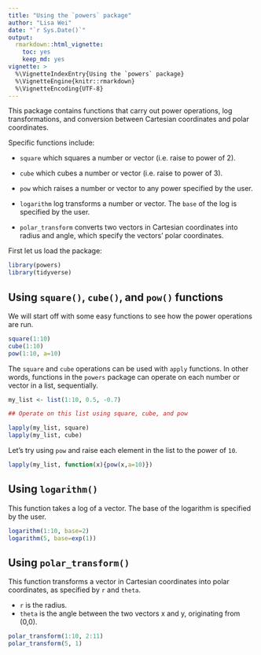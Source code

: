 ```yaml
---
title: "Using the `powers` package"
author: "Lisa Wei"
date: "`r Sys.Date()`"
output:
  rmarkdown::html_vignette:
    toc: yes
    keep_md: yes
vignette: >
  %\VignetteIndexEntry{Using the `powers` package}
  %\VignetteEngine{knitr::rmarkdown}
  %\VignetteEncoding{UTF-8}
---
```


This package contains functions that carry out power operations, log transformations, and conversion between Cartesian coordinates and polar coordinates.

Specific functions include:

  * `square` which squares a number or vector (i.e. raise to power of 2).

  * `cube` which cubes a number or vector (i.e. raise to power of 3).

  * `pow` which raises a number or vector to any power specified by the user.

  * `logarithm` log transforms a number or vector. The `base` of the log is specified by the user.

  * `polar_transform` converts two vectors in Cartesian coordinates into radius and angle, which specify the vectors' polar coordinates.
  

First let us load the package:
```r
library(powers)
library(tidyverse)
```

## Using `square()`, `cube()`, and `pow()` functions

We will start off with some easy functions to see how the power operations are run.

```r
square(1:10)
cube(1:10)
pow(1:10, a=10)
```

The `square` and `cube` operations can be used with `apply` functions. In other words, functions in the `powers` package can operate on each number or vector in a list, sequentially. 

```r
my_list <- list(1:10, 0.5, -0.7)

## Operate on this list using square, cube, and pow

lapply(my_list, square)
lapply(my_list, cube)
```

Let's try using `pow` and raise each element in the list to the power of `10`. 

```r
lapply(my_list, function(x){pow(x,a=10)})

```


## Using `logarithm()`

This function takes a log of a vector. The base of the logarithm is specified by the user.

```r
logarithm(1:10, base=2)
logarithm(5, base=exp(1))
```


## Using `polar_transform()`

This function transforms a vector in Cartesian coordinates into polar coordinates, as specified by `r` and `theta`.
  
  * `r` is the radius.
  * `theta` is the angle between the two vectors x and y, originating from (0,0).

```r
polar_transform(1:10, 2:11)
polar_transform(5, 1)
```



